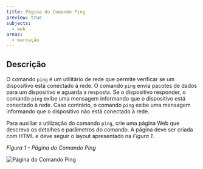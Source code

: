 ```yaml
---
title: Página do Comando Ping
preview: true
subjects:
  - web
areas:
  - marcação
---
```



## Descrição

O comando `ping` é um utilitário de rede que permite verificar se um dispositivo está conectado à rede. O comando `ping` envia pacotes de dados para um dispositivo e aguarda a resposta. Se o dispositivo responder, o comando `ping` exibe uma mensagem informando que o dispositivo está conectado à rede. Caso contrário, o comando `ping` exibe uma mensagem informando que o dispositivo não está conectado à rede.

Para auxiliar a utilização do comando `ping`, crie uma página Web que descreva os detalhes e parâmetros do comando. A página deve ser criada com HTML e deve seguir o layout apresentado na *Figura 1*.

*Figura 1 - Página do Comando Ping*

<Image src={layout} alt="Página do Comando Ping" class="border p-4" />
